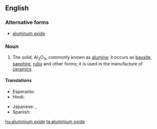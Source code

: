 ==English==

===Alternative forms===
* [[aluminum oxide]]

===Noun===
{{wikipedia}}
{{en-noun|head=[[aluminium]] [[oxide]]|-}}

# {{context|inorganic compound|lang=en}} The solid, Al<sub>2</sub>O<sub>3</sub>, commonly known as [[alumina]]; it occurs as [[bauxite]], [[sapphire]], [[ruby]] and other forms; it is used in the manufacture of [[ceramic]]s

====Translations====
{{trans-top|alumina, Al<sub>2</sub>O<sub>3</sub>}}
* Esperanto: {{t|eo|aluminia oksido}}
* Hindi: {{t|hi|स्फट्यातु जारेय|tr=sfatyaatu jaarey|sc=Deva}}
{{trans-mid}}
* Japanese: {{t|ja|酸化アルミニウム|tr=sankaaruminiumu}}, {{t+|ja|アルミナ|tr=arumina}}
* Spanish: {{t|es|óxido de aluminio|m}}
{{trans-bottom}}

[[hu:aluminium oxide]]
[[ta:aluminium oxide]]